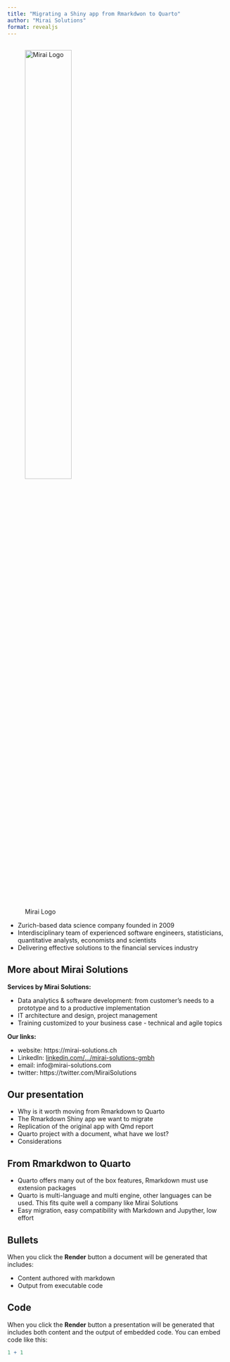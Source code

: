 ```yaml
---
title: "Migrating a Shiny app from Rmarkdwon to Quarto"
author: "Mirai Solutions"
format: revealjs
---
```


## 

![Mirai Logo](img/mirai-solutions-logo-flyer.png){width=50%}

- Zurich-based data science company founded in 2009
- Interdisciplinary team of experienced software engineers, statisticians, quantitative analysts, economists and scientists
- Delivering effective solutions to the financial services industry

## More about Mirai Solutions

**Services by Mirai Solutions:**

- Data analytics & software development: from customer's needs to a prototype and to a productive implementation
- IT architecture and design, project management
- Training customized to your business case - technical and agile topics

**Our links:**

- website: https://mirai-solutions.ch
- LinkedIn: [linkedin.com/.../mirai-solutions-gmbh](https://www.linkedin.com/company/mirai-solutions-gmbh/)
- email: info@mirai-solutions.com
- twitter: https://twitter.com/MiraiSolutions

## Our presentation

- Why is it worth moving from Rmarkdown to Quarto
- The Rmarkdown Shiny app we want to migrate
- Replication of the original app with Qmd report
- Quarto project with a document, what have we lost?
- Considerations

## From Rmarkdwon to Quarto

- Quarto offers many out of the box features, Rmarkdown must use extension packages
- Quarto is multi-language and multi engine, other languages can be used. This fits quite well a company like Mirai Solutions
- Easy migration, easy compatibility with Markdown and Jupyther, low effort








## Bullets

When you click the **Render** button a document will be generated that includes:

-   Content authored with markdown
-   Output from executable code

## Code

When you click the **Render** button a presentation will be generated that includes both content and the output of embedded code. You can embed code like this:

```r
1 + 1
```
